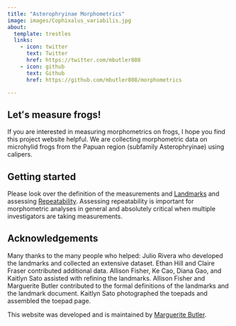 ```yaml
---
title: "Asterophryinae Morphometrics"
image: images/Cophixalus_variabilis.jpg
about:
  template: trestles
  links:
    - icon: twitter
      text: Twitter
      href: https://twitter.com/mbutler808
    - icon: github
      text: Github
      href: https://github.com/mbutler808/morphometrics

---
```


## Letʻs measure frogs! 

If you are interested in measuring morphometrics on frogs, I hope you find this project website helpful. We are collecting morphometric data on microhylid frogs from the Papuan region (subfamily Asterophryinae) using calipers.


## Getting started

Please look over the definition of the measurements and [Landmarks](landmarks.qmd) and assessing [Repeatability](repeatability.qmd). Assessing repeatability is important for morphometric analyses in general and absolutely critical when multiple investigators are taking measurements.

## Acknowledgements

Many thanks to the many people who helped:
Julio Rivera who developed the landmarks and collected an extensive dataset. Ethan Hill and Claire Fraser contributed additional data. 
Allison Fisher, Ke Cao, Diana Gao, and Kaitlyn Sato assisted with refining the landmarks.
Allison Fisher and Marguerite Butler contributed to the formal definitions of the landmarks and the landmark document. Kaitlyn Sato photographed the toepads and assembled the toepad page. 

This website was developed and is maintained by [Marguerite Butler](https://butlerlab.org).



